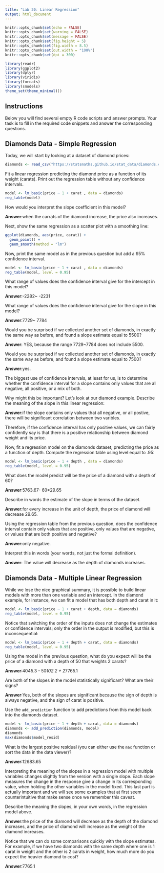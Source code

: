 ---
title: "Lab 20: Linear Regression"
output: html_document
---

```{r setup, include=FALSE}
knitr::opts_chunk$set(echo = FALSE)
knitr::opts_chunk$set(warning = FALSE)
knitr::opts_chunk$set(message = FALSE)
knitr::opts_chunk$set(fig.height = 5)
knitr::opts_chunk$set(fig.width = 8.5)
knitr::opts_chunk$set(out.width = "100%")
knitr::opts_chunk$set(dpi = 300)

library(readr)
library(ggplot2)
library(dplyr)
library(viridis)
library(forcats)
library(smodels)
theme_set(theme_minimal())
```

## Instructions

Below you will find several empty R code scripts and answer prompts. Your task
is to fill in the required code snippets and answer the corresponding
questions.

## Diamonds Data - Simple Regression

Today, we will start by looking at a dataset of diamond prices:

```{r}
diamonds <- read_csv("https://statsmaths.github.io/stat_data/diamonds.csv")
```

Fit a linear regression predicting the diamond price as a function of
its weight (carats). Print out the regression table without any confidence
intervals.

```{r}
model <- lm_basic(price ~ 1 + carat , data = diamonds)
reg_table(model)
```

How would you interpret the slope coefficient in this model?

**Answer**:when the carrats of the diamond increase, the price also increases. 


Next, show the same regression as a scatter plot with a smoothing line:

```{r}
ggplot(diamonds, aes(price, carat)) +
  geom_point() +
  geom_smooth(method = "lm")
```

Now, print the same model as in the previous question but add a 95%
confidence interval.

```{r}
model <- lm_basic(price ~ 1 + carat , data = diamonds)
reg_table(model, level = 0.95)
```

What range of values does the confidence interval give for the intercept
in this model?

**Answer**:-2282~ -2231

What range of values does the confidence interval give for the slope
in this model?

**Answer**:7729~ 7784

Would you be surprised if we collected another set of diamonds, in exactly the
same way as before, and found a slope estimate equal to 5500?

**Answer**: YES, because the range 7729~7784 does not include 5500. 

Would you be surprised if we collected another set of diamonds, in exactly the
same way as before, and found a slope estimate equal to 7500?

**Answer**:yes. 

The biggest use of confidence intervals, at least for us, is to
determine whether the confidence interval for a slope contains only values
that are all negative, all positive, or a mix of both.

Why might this be important? Let's look at our diamond example. Describe the
meaning of the slope in this linear regression:

**Answer**:if the slope contains only values that all negative, or all postive, there will be significant correlation between two varibles. 

Therefore, if the confidence interval has only positive values, we can
fairly confidently say is that there is a positive relationship between
diamond weight and its price.

Now, fit a regression model on the diamonds dataset, predicting the price as
a function of depth. Compute the regression table using level equal to .95:

```{r}
model <- lm_basic(price ~ 1 + depth , data = diamonds)
reg_table(model, level = 0.95)
```

What does the model predict will be the price of a diamond with a depth of
60?

**Answer**:5763.67- 60*29.65

Describe in words the estimate of the slope in terms of the dataset.

**Answer**:for every increase in the unit of depth, the price of diamond will decrease 29.65.

Using the regression table from the previous question, does the
confidence interval contain only values that are positive, only values that
are negative, or values that are both positive and negative?

**Answer**:only negative. 

Interpret this in words (your words, not just the formal definition).

**Answer**: The value will decrease as the depth of diamonds increases. 

## Diamonds Data - Multiple Linear Regression

While we lose the nice graphical summary, it is possible to build linear
models with more than one variable and an intercept. In the diamond example,
for instance, we can fit a model that has both depth and carat in it:

```{r}
model <- lm_basic(price ~ 1 + carat + depth, data = diamonds)
reg_table(model, level = 0.95)
```

Notice that switching the order of the inputs does not change the estimates
or confidence intervals; only the order in the output is modified, but this
is inconsequential:

```{r}
model <- lm_basic(price ~ 1 + depth + carat, data = diamonds)
reg_table(model, level = 0.95)
```

Using the model in the previous question, what do you expect will be the
price of a diamond with a depth of 50 that weights 2 carats?

**Answer**:4045.3 - 50*102.2 + 2*7765.1

Are both of the slopes in the model statistically significant? What are
their signs?

**Answer**:Yes, both of the slopes are significant because the sign of depth is always negative, and the sign of carat is positive. 

Use the `add_prediction` function to add predictions from this model
back into the diamonds dataset.

```{r}
model <- lm_basic(price ~ 1 + depth + carat, data = diamonds)
diamonds <- add_prediction(diamonds, model)
diamonds 
max(diamonds$model_resid)
```

What is the largest positive residual (you can either use the `max` function
or sort the data in the data viewer)?

**Answer**:12683.65

Interpreting the meaning of the slopes in a regression model with
multiple variables changes slightly from the version with a single slope.
Each slope measures the change in the response give a change in its
corresponding value, when holding the other variables in the model fixed.
This last part is actually important and we will see some examples that at
first seem counterintuitive that make sense once we remember this caveat.

Describe the meaning the slopes, in your own words, in the regression model
above.

**Answer**:the price of the diamond will decrease as the depth of the diamond increases, and the price of diamond will increase as the weight of the diamond increases.

Notice that we can do some comparisons quickly with the slope estimates.
For example, if we have two diamonds with the same depth where one is 1
carat in weight and the other is 2 carats in weight, how much more do you
expect the heavier diamond to cost?

**Answer**:7765.1


